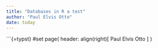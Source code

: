 ```yaml
---
title: "Databases in R a test"
author: "Paul Elvis Otto"
date: today
---
```


```{=typst}
#set par(
  leading: 0.975em
)
```
```{=typst}
#set page(
  header: align(right)[
    Paul Elvis Otto
  ]
)
